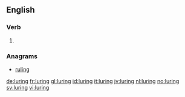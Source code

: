 ==English==

===Verb===
{{head|en}}

# {{present participle of|lure}}

===Anagrams===
* [[ruling#English|ruling]]

[[de:luring]]
[[fr:luring]]
[[gl:luring]]
[[id:luring]]
[[it:luring]]
[[jv:luring]]
[[nl:luring]]
[[no:luring]]
[[sv:luring]]
[[vi:luring]]